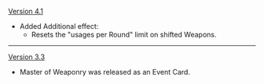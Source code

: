 {{Change History/Header}}
[[Version 4.1]]
* Added Additional effect:
** Resets the "usages per Round" limit on shifted Weapons.
----
[[Version 3.3]]
* Master of Weaponry was released as an Event Card.
